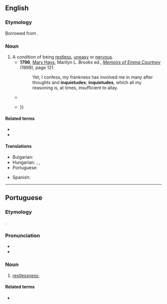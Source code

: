 {{also|inquiétude}}
==English==

===Etymology===
Borrowed from {{bor|en|la|inquietudo}}.

===Noun===
{{en-noun|~}}

# A condition of being [[restless]], [[uneasy]] or [[nervous]].
#* '''1796''', [[w:Mary Hays|Mary Hays]], Marilyn L. Brooks ed., ''[[w:Memoirs of Emma Courtney|Memoirs of Emma Courtney]]'' (1999), page 121
#*: Yet, I confess, my frankness has involved me in many after thoughts and '''inquietudes'''; '''inquietudes''', which all my reasoning is, at times, insufficient to allay.
#* {{RQ:Austen Emma|III|12|text=The consciousness of having done amiss, had exposed her to a thousand '''inquietudes''', and made her captious and irritable to a degree that must have been—that had been—hard for him to bear.}}
#* {{quote-book|en|1830|{{w|Mary Shelley}}|{{w|The Fortunes of Perkin Warbeck}}|volume=I|url=http://catalog.hathitrust.org/Record/001024453|text=Even as he spoke, steps were heard near the apartment; and while the eyes of both were turned with '''inquietude''' on the expected intruder, Lord Lovel entered {{...}}}}

====Related terms====
* {{l|en|inquiet}}
* {{l|en|quietude}}

====Translations====
{{trans-top|the condition of being restless, uneasy or nervous}}
* Bulgarian: {{t+|bg|безпокойство|n}}
* Hungarian: {{t+|hu|nyugtalanság}}, {{t+|hu|izgatottság}}, {{t+|hu|izgalom}}
* Portuguese: {{t+|pt|inquietude}}
{{trans-mid}}
* Spanish: {{t+|es|inquietud|f}}
{{trans-bottom}}

----

==Portuguese==

===Etymology===
{{bor+|pt|la|inquiētūdō}}.

===Pronunciation===
{{pt-IPA|inquiètude}}
* {{rhymes|pt|udʒi|q1=Brazil|udɨ|q2=Portugal|s=5}}
* {{hyph|pt|in|qui|e|tu|de}}

===Noun===
{{pt-noun|f}}

# [[restlessness]]; {{l|en|inquietude}} {{gloss|state or condition of being restless}}
#: {{syn|pt|inquietação}}

====Related terms====
* {{l|pt|inquietar}}